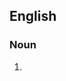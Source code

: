 {{also|shish kabob}}
==English==

===Noun===
{{en-noun}}

# {{alternative spelling of|en|shish kebab}}